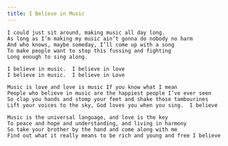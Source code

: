 ```yaml
---
title: I Believe in Music
---
```


```
I could just sit around, making music all day long.
As long as I’m making my music ain’t gonna do nobody no harm
And who knows, maybe someday, I’ll come up with a song
To make people want to stop this fussing and fighting
Long enough to sing along. 

I believe in music.  I believe in love
I believe in music.  I believe in Love

Music is love and love is music If you know what I mean
People who believe in music are the happiest people I’ve ever seen
So clap you hands and stomp your feet and shake those tambourines
Lift your voices to the sky, God loves you when you sing.  I believe

Music is the universal language, and love is the key
To peace and hope and understanding, and living in harmony
So take your brother by the hand and come along with me
Find out what it really means to be rich and young and free I believe
```
